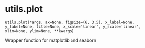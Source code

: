 # utils.plot { #updes.utils.plot }

`utils.plot(*args, ax=None, figsize=(6, 3.5), x_label=None, y_label=None, title=None, x_scale='linear', y_scale='linear', xlim=None, ylim=None, **kwargs)`

Wrapper function for matplotlib and seaborn